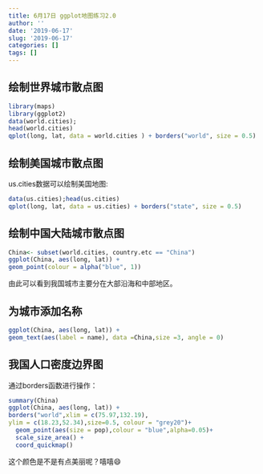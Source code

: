 ```yaml
---
title: 6月17日 ggplot地图练习2.0
author: ''
date: '2019-06-17'
slug: '2019-06-17'
categories: []
tags: []
---
```

## 绘制世界城市散点图
```r
library(maps)
library(ggplot2)
data(world.cities);
head(world.cities)
qplot(long, lat, data = world.cities ) + borders("world", size = 0.5)
```

## 绘制美国城市散点图
us.cities数据可以绘制美国地图:

```r
data(us.cities);head(us.cities)
qplot(long, lat, data = us.cities) + borders("state", size = 0.5)
```

## 绘制中国大陆城市散点图
```r
China<- subset(world.cities, country.etc == "China")
ggplot(China, aes(long, lat)) +
geom_point(colour = alpha("blue", 1))
```

由此可以看到我国城市主要分在大部沿海和中部地区。

## 为城市添加名称
```r
ggplot(China, aes(long, lat)) +
geom_text(aes(label = name), data =China,size =3, angle = 0)
```

## 我国人口密度边界图

通过borders函数进行操作：

```r
summary(China)
ggplot(China, aes(long, lat)) +
borders("world",xlim = c(75.97,132.19), 
ylim = c(18.23,52.34),size=0.5, colour = "grey20")+
  geom_point(aes(size = pop),colour = "blue",alpha=0.05)+
  scale_size_area() +
  coord_quickmap()
```

这个颜色是不是有点美丽呢？嘻嘻😄



